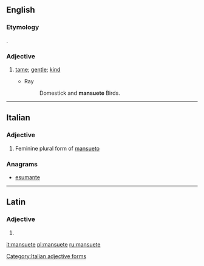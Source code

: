 ==English==

===Etymology===
{{etyl|la|en}} {{lena}} {{term|mansuetus|lang=la}}.

===Adjective===
{{en-adj}}

# {{context|obsolete|lang=en}} [[tame]]; [[gentle]]; [[kind]]
#* Ray
#*: Domestick and '''mansuete''' Birds.

{{Webster 1913}}

----

==Italian==

===Adjective===
{{head|it}} {{g|f}}

# Feminine plural form of [[mansueto]]

===Anagrams===
* [[esumante#Italian|esumante]]

[[Category:Italian adjective forms]]

----

==Latin==

===Adjective===
{{la-adj-form|mansuēte}}

# {{inflection of|mansuētus||voc|m|s|lang=la}}

[[it:mansuete]]
[[pl:mansuete]]
[[ru:mansuete]]